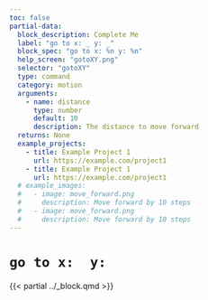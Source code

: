 ```yaml
---
toc: false
partial-data:
  block_description: Complete Me
  label: "go to x: _ y: _"
  block_spec: "go to x: %n y: %n"
  help_screen: "gotoXY.png"
  selector: "gotoXY"
  type: command
  category: motion
  arguments:
    - name: distance
      type: number
      default: 10
      description: The distance to move forward
  returns: None
  example_projects:
    - title: Example Project 1
      url: https://example.com/project1
    - title: Example Project 1
      url: https://example.com/project1
  # example_images:
  #   - image: move_forward.png
  #     description: Move forward by 10 steps
  #   - image: move_forward.png
  #     description: Move forward by 10 steps
---
```


# `go to x:  y:` { .unnumbered }

{{< partial ../_block.qmd >}}
